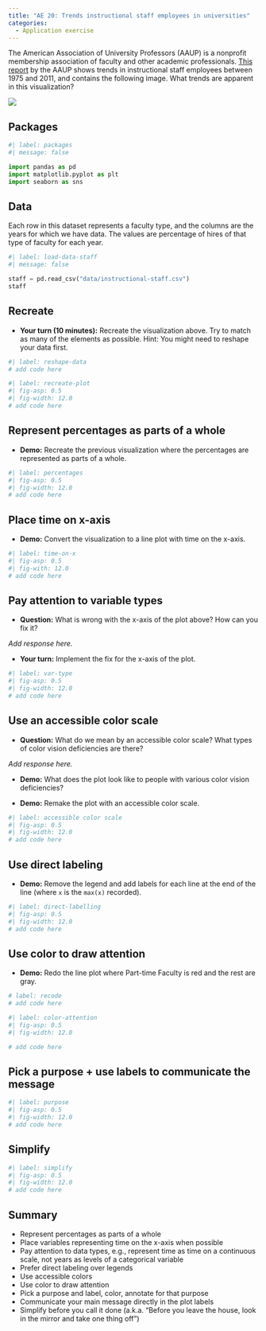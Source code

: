 ```yaml
---
title: "AE 20: Trends instructional staff employees in universities"
categories: 
  - Application exercise
---
```


The American Association of University Professors (AAUP) is a nonprofit membership association of faculty and other academic professionals.
[This report](https://www.aaup.org/sites/default/files/files/AAUP_Report_InstrStaff-75-11_apr2013.pdf) by the AAUP shows trends in instructional staff employees between 1975 and 2011, and contains the following image.
What trends are apparent in this visualization?

![](https://sta199-s24.github.io/images/staff-employment.png){fig-align="center"}

## Packages

```python
#| label: packages
#| message: false

import pandas as pd
import matplotlib.pyplot as plt
import seaborn as sns
```

## Data

Each row in this dataset represents a faculty type, and the columns are the years for which we have data.
The values are percentage of hires of that type of faculty for each year.

```python
#| label: load-data-staff
#| message: false

staff = pd.read_csv("data/instructional-staff.csv")
staff
```

## Recreate

-   **Your turn (10 minutes):** Recreate the visualization above. Try to match as many of the elements as possible. Hint: You might need to reshape your data first.

```python
#| label: reshape-data
# add code here
```

```python
#| label: recreate-plot
#| fig-asp: 0.5
#| fig-width: 12.0
# add code here
```

## Represent percentages as parts of a whole

-   **Demo:** Recreate the previous visualization where the percentages are represented as parts of a whole.

```python
#| label: percentages
#| fig-asp: 0.5
#| fig-width: 12.0
# add code here
```

## Place time on x-axis

-   **Demo:** Convert the visualization to a line plot with time on the x-axis.

```python
#| label: time-on-x
#| fig-asp: 0.5
#| fig-with: 12.0
# add code here
```

## Pay attention to variable types

-   **Question:** What is wrong with the x-axis of the plot above? How can you fix it?

*Add response here.*

-   **Your turn:** Implement the fix for the x-axis of the plot.

```python
#| label: var-type
#| fig-asp: 0.5
#| fig-width: 12.0
# add code here
```

## Use an accessible color scale

-   **Question:** What do we mean by an accessible color scale? What types of color vision deficiencies are there?

*Add response here.*

-   **Demo:** What does the plot look like to people with various color vision deficiencies?

-   **Demo:** Remake the plot with an accessible color scale.

```python
#| label: accessible color scale
#| fig-asp: 0.5
#| fig-width: 12.0
# add code here
```

## Use direct labeling

-   **Demo:** Remove the legend and add labels for each line at the end of the line (where `x` is the `max(x)` recorded).

```python
#| label: direct-labelling
#| fig-asp: 0.5
#| fig-width: 12.0
# add code here
```

## Use color to draw attention

-   **Demo:** Redo the line plot where Part-time Faculty is red and the rest are gray.

```python
# label: recode
# add code here
```

```python
#| label: color-attention
#| fig-asp: 0.5
#| fig-width: 12.0

# add code here
```

## Pick a purpose + use labels to communicate the message 

```python
#| label: purpose
#| fig-asp: 0.5
#| fig-width: 12.0
# add code here
```

## Simplify

```python
#| label: simplify
#| fig-asp: 0.5
#| fig-width: 12.0
# add code here
```

## Summary

-   Represent percentages as parts of a whole
-   Place variables representing time on the x-axis when possible
-   Pay attention to data types, e.g., represent time as time on a continuous scale, not years as levels of a categorical variable
-   Prefer direct labeling over legends
-   Use accessible colors
-   Use color to draw attention
-   Pick a purpose and label, color, annotate for that purpose
-   Communicate your main message directly in the plot labels
-   Simplify before you call it done (a.k.a. "Before you leave the house, look in the mirror and take one thing off")
